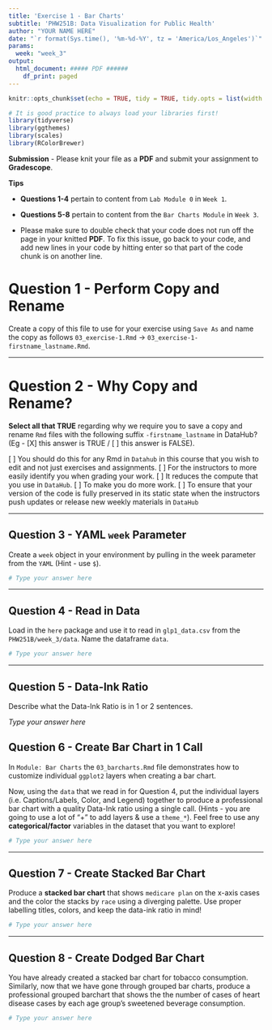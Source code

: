 ```yaml
---
title: 'Exercise 1 - Bar Charts'
subtitle: 'PHW251B: Data Visualization for Public Health'
author: "YOUR NAME HERE"
date: "`r format(Sys.time(), '%m-%d-%Y', tz = 'America/Los_Angeles')`"
params:
  week: "week_3"
output:
  html_document: ##### PDF ######
    df_print: paged
---
```


```r
knitr::opts_chunk$set(echo = TRUE, tidy = TRUE, tidy.opts = list(width.cutoff = 85))

# It is good practice to always load your libraries first!
library(tidyverse)
library(ggthemes)
library(scales)
library(RColorBrewer)
```

**Submission** - Please knit your file as a **PDF** and submit your assignment to **Gradescope**.

**Tips** 

  - **Questions 1-4** pertain to content from `Lab Module 0` in `Week 1`.

  - **Questions 5-8** pertain to content from the `Bar Charts Module` in `Week 3`.

  - Please make sure to double check that your code does not run off the page in your knitted **PDF**. To fix this issue, go back to your code, and add new lines in your code by hitting enter so that part of the code chunk is on another line. 

# Question 1 - Perform Copy and Rename

Create a copy of this file to use for your exercise using `Save As` and name the copy as follows `03_exercise-1.Rmd` -> `03_exercise-1-firstname_lastname.Rmd`. 

---

# Question 2 - Why Copy and Rename?

**Select all that TRUE** regarding why we require you to save a copy and rename `Rmd` files with the following suffix `-firstname_lastname` in DataHub? (Eg - [X] this answer is TRUE / [ ] this answer is FALSE).

[ ] You should do this for any Rmd in `Datahub` in this course that you wish to edit and not just exercises and assignments.
[ ] For the instructors to more easily identify you when grading your work.
[ ] It reduces the compute that you use in `DataHub`. 
[ ] To make you do more work.
[ ] To ensure that your version of the code is fully preserved in its static state when the instructors push updates or release new weekly materials in `DataHub`

---

## Question 3 - YAML `week` Parameter

Create a `week` object in your environment by pulling in the week parameter from the `YAML` (Hint - use `$`).

```r
# Type your answer here

```

---

## Question 4 - Read in Data

Load in the `here` package and use it to read in `glp1_data.csv` from the `PHW251B/week_3/data`. Name the dataframe `data`.

```r
# Type your answer here

```

---

## Question 5 - Data-Ink Ratio 

Describe what the Data-Ink Ratio is in 1 or 2 sentences.

_Type your answer here_

## Question 6 - Create Bar Chart in 1 Call

In `Module: Bar Charts` the `03_barcharts.Rmd` file demonstrates how to customize individual `ggplot2` layers when creating a bar chart. 

Now, using the `data` that we read in for Question 4, put the individual layers (i.e. Captions/Labels, Color, and Legend) together to produce a professional bar chart with a quality Data-Ink ratio using a single call. (Hints - you are going to use a lot of "+" to add layers & use a `theme_*`). Feel free to use any **categorical/factor** variables in the dataset that you want to explore!

```r
# Type your answer here

```

---

## Question 7 - Create Stacked Bar Chart

Produce a **stacked bar chart** that shows `medicare plan` on the x-axis cases and the color the stacks by `race` using a diverging palette. Use proper labelling titles, colors, and keep the data-ink ratio in mind!

```r
# Type your answer here

```

---

## Question 8 - Create Dodged Bar Chart

You have already created a stacked bar chart for tobacco consumption. Similarly, now that we have gone through grouped bar charts, produce a professional grouped barchart that shows the the number of cases of heart disease cases by each age group's sweetened beverage consumption.

```r
# Type your answer here

```
